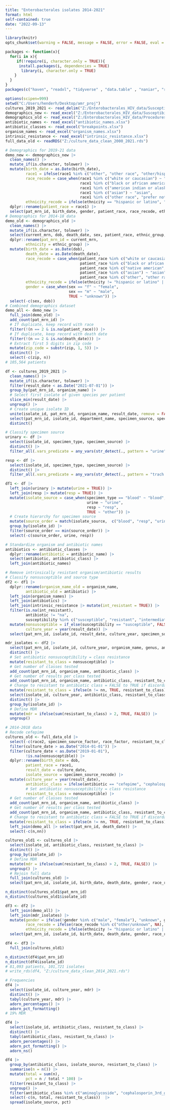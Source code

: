 ---
title: "Enterobacterales isolates 2014-2021"
format: html
self-contained: true
date: "2022-09-13"
---

```{r setup, include=FALSE}
library(knitr)
opts_chunk$set(warning = FALSE, message = FALSE, error = FALSE, eval = TRUE, tidy = TRUE, cache = FALSE)
```

```{r libraries}
packages <- function(x){
  for(i in x){
     if(!require(i, character.only = TRUE)){
      install.packages(i, dependencies = TRUE)
       library(i, character.only = TRUE)
    }
  }
}
packages(c("haven", "readxl", "tidyverse" , "data.table" , "naniar", "rockchalk", "lubridate", "kableExtra", "DT", "formatR", "zoo", "binom", "plotly", "janitor", "sjlabelled", "Hmisc", "rms", "aod", "sandwich", "lmtest", "tableone", "broom", "investr"))
```

```{r}
options(scipen=999)
setwd("C:/Users/henderh/Desktop/amr_proj")
cultures_2019_2021 <- read_delim("Z:/Enterobacterales_HIV_data/Susceptibilities_HIVStatus_2019_2021/Cultures_and_Susceptibilities_June_2019_June_29_2021.csv", delim = "|", escape_double = FALSE, trim_ws = TRUE)
demographics_new <- read_excel("Z:/Enterobacterales_HIV_data/Susceptibilities_HIVStatus_2019_2021/Patients_Summary_Susceptibilties_HIV.xlsx")
demographics_old <- read_excel("Z:/Enterobacterales_HIV_data/Procedures_meds_up_to_2018/original_files/VAN_DUIN_IRB18-3438_PATIENT_DEMOGRAPHICS.xlsx")
antibiotic_names <- read_excel("antibiotic_names.xlsx")
antibiotic_classes <- read_excel("breakpoints.xlsx")
organism_names <- read_excel("organism_names.xlsx")
intrinsic_resistance <- read_excel("intrinsic_resistance.xlsx")
full_data_old <- readRDS("Z:/culture_data_clean_2000_2021.rds")
```

```{r}
# Demographics for 2019-21 data
demo_new <- demographics_new |>
  clean_names() |>
  mutate_if(is.character, tolower) |>
  mutate(birth_date = as.Date(birth_date),
         race1 = ifelse(race1 %in% c("other", "other race", "other/hispanic", "prefer not to answer", "unknown", "0"), race2, race1),
         race_recode = case_when(race1 %in% c("white or caucasian") ~ "white",
                                 race1 %in% c("black or african american") ~ "black",
                                 race1 %in% c("american indian or alaska native", "native american", "hawaiian / other pac", "native hawaiian or other pacific islander") ~ "native american or pacific islander",
                                 race1 %in% c("asian") ~ "asian",
                                 race1 %in% c("other race", "prefer not to answer", "unknown", NA) ~ "unknown"),
         ethnicity_recode = ifelse(ethnicity == "hispanic or latino", "hispanic", "non-hispanic")) |>
  dplyr::rename(patient_race = race1) |>
  select(pat_mrn_id, birth_date, gender, patient_race, race_recode, ethnicity, ethnicity_recode, zip)
# Demographics for 2014-18 data
demo_old <- demographics_old |>
  clean_names() |>
  mutate_if(is.character, tolower) |>
  select(current_mrn, dob, death_date, sex, patient_race, ethnic_group, zip) |>
  dplyr::rename(pat_mrn_id = current_mrn,
         ethnicity = ethnic_group) |>
  mutate(birth_date = as.Date(dob),
         death_date = as.Date(death_date),
         race_recode = case_when(patient_race %in% c("white or caucasian", "caucasian") ~ "white",
                                 patient_race %in% c("black or african american", "african american") ~ "black",
                                 patient_race %in% c("native american", "american indian or alaska native", "hawaiian / other pac", "native hawaiian or other pacific islander") ~ "native american or pacific islander",
                                 patient_race %in% c("asian") ~ "asian",
                                 patient_race %in% c("other", "other race", "other/hispanic", "patient refused", "unknown", NA) ~ "other/unknown"),
         ethnicity_recode = ifelse(ethnicity != "hispanic or latino" | is.na(ethnicity), "non-hispanic", "hispanic"),
         gender = case_when(sex == "f" ~ "female",
                            sex == "m" ~ "male",
                            TRUE ~ "unknown")) |>
  select(-c(sex, dob))
# Combined demographics dataset
demo_all <- demo_new |>
  full_join(demo_old) |>
  add_count(pat_mrn_id) |>
  # If duplicate, keep record with race
  filter(!(n == 2 & is.na(patient_race))) |> 
  # If duplicate, keep record with death date
  filter(!(n == 2 & is.na(death_date))) |> 
  # Extract first 5 digits in zip code
  mutate(zip_code = substr(zip, 1, 5)) |> 
  distinct() |>
  select(-c(zip, n))
# 105,564 patients
```

```{r}
df <- cultures_2019_2021 |>
  clean_names() |>
  mutate_if(is.character, tolower) |>
  filter(result_date < as.Date("2021-07-01")) |>
  group_by(pat_mrn_id, organism_name) |>
  # Select first isolate of given species per patient
  slice_min(result_date) |> 
  ungroup() |>
  # Create unique isolate ID
  unite(isolate_id, pat_mrn_id, organism_name, result_date, remove = FALSE) |> 
  select(pat_mrn_id, isolate_id, department_name, specimen_source, specimen_type, organism_name, result_date, antibiotic, susceptibility) |>
  distinct()
```

```{r}
# Classify specimen source
urinary <- df |>
  select(isolate_id, specimen_type, specimen_source) |>
  distinct() |>
  filter_all(.vars_predicate = any_vars(str_detect(., pattern = "urine")))

resp <- df |>
  select(isolate_id, specimen_type, specimen_source) |>
  distinct() |>
  filter_all(.vars_predicate = any_vars(str_detect(., pattern = "trach|sput|resp|bronc|bal|lung")))

df1 <- df |>
  left_join(urinary |> mutate(urine = TRUE)) |>
  left_join(resp |> mutate(resp = TRUE)) |>
  mutate(isolate_source = case_when(specimen_type == "blood" ~ "blood",
                                    urine ~ "urine",
                                    resp ~ "resp",
                                    TRUE ~ "other")) |>
  # Create hierarchy for specimen source
  mutate(source_order = match(isolate_source,  c("blood", "resp", "urine", "other"))) |> 
  group_by(isolate_id) |>
  filter(source_order == min(source_order)) |>
  select(-c(source_order, urine, resp))
```

```{r}
# Standardize organism and antibiotic names
antibiotics <- antibiotic_classes |> 
  dplyr::rename(antibiotic = antibiotic_name) |>
  select(antibiotic, antibiotic_class) |>
  left_join(antibiotic_names)

# Remove intrinsically resistant organism/antibiotic results
# Classify nonsusceptible and source type
df2 <- df1 |>
  dplyr::rename(organism_name_old = organism_name,
         antibiotic_old = antibiotic) |>
  left_join(organism_names) |>
  left_join(antibiotics) |>
  left_join(intrinsic_resistance |> mutate(int_resistant = TRUE)) |>
  filter(is.na(int_resistant), 
         antibiotic != "na",
         susceptibility %in% c("susceptible", "resistant", "intermediate")) |>
  mutate(nonsusceptible = if_else(susceptibility == "susceptible", FALSE, TRUE),
         culture_year = year(result_date)) |>
  select(pat_mrn_id, isolate_id, result_date, culture_year, specimen_source, specimen_type, isolate_source, organism_name, genus, antibiotic, antibiotic_class, susceptibility, nonsusceptible)
```

```{r}
mdr_isolates <- df2 |>
  select(pat_mrn_id, isolate_id, culture_year, organism_name, genus, antibiotic_class, nonsusceptible) |>
  distinct() |>
  # Set antibiotic nonsusceptibility = class resistance
  mutate(resistant_to_class = nonsusceptible) |>  
  # Get number of classes tested
  add_count(pat_mrn_id, organism_name, antibiotic_class) |> 
  # Get number of results per class tested
  add_count(pat_mrn_id, organism_name, antibiotic_class, resistant_to_class) |> 
  # Change to resistant to antibiotic class = FALSE to TRUE if discordant
  mutate(resistant_to_class = ifelse(n != nn, TRUE, resistant_to_class)) |> 
  select(isolate_id, culture_year, antibiotic_class, resistant_to_class) |>
  distinct() |>
  group_by(isolate_id) |>
  # Define MDR
  mutate(mdr = ifelse(sum(resistant_to_class) > 2, TRUE, FALSE)) |> 
  ungroup()
```

```{r}
# 2014-2018 data
# Recode cefepime
cultures_old <- full_data_old |>
  select(-c(race2, specimen_source_factor, race_factor, resistant_to_class, mdr)) |>
  filter(culture_date > as.Date("2014-01-01")) |>
  filter(culture_date < as.Date("2019-01-01"),
         !is.na(nonsusceptible)) |>
  dplyr::rename(birth_date = dob,
         patient_race = race1,
         result_date = culture_date,
         isolate_source = specimen_source_recode) |>
  mutate(culture_year = year(result_date),
         antibiotic_class = ifelse(antibiotic == "cefepime", "cephalosporin_4th_gen", class),
         # Set antibiotic nonsusceptibility = class resistance
         resistant_to_class = nonsusceptible) |>  
  # Get number of classes tested
  add_count(pat_mrn_id, organism_name, antibiotic_class) |> 
  # Get number of results per class tested
  add_count(pat_mrn_id, organism_name, antibiotic_class, resistant_to_class) |> 
  # Change to resistant to antibiotic class = FALSE to TRUE if discordant
  mutate(resistant_to_class = ifelse(n != nn, TRUE, resistant_to_class)) |> 
  left_join(demo_all |> select(pat_mrn_id, death_date)) |>
  select(-c(n,nn))

cultures_old1 <- cultures_old |>
  select(isolate_id, antibiotic_class, resistant_to_class) |>
  distinct() |>
  group_by(isolate_id) |>
  # Define MDR
  mutate(mdr = ifelse(sum(resistant_to_class) > 2, TRUE, FALSE)) |> 
  ungroup() |>
  # Rejoin full data
  full_join(cultures_old) |> 
  select(pat_mrn_id, isolate_id, birth_date, death_date, gender, race_recode, patient_race, ethnicity, result_date, culture_year, specimen_source, specimen_type, isolate_source, organism_name, genus, antibiotic, antibiotic_class, susceptibility, nonsusceptible, resistant_to_class, mdr)

n_distinct(cultures_old1$pat_mrn_id)
n_distinct(cultures_old1$isolate_id)
```

```{r}
df3 <- df2 |>
  left_join(demo_all) |>
  left_join(mdr_isolates) |>
  mutate(gender = ifelse(!gender %in% c("male", "female"), "unknown", gender),
         race_recode = ifelse(race_recode %in% c("other/unknown", NA), "unknown", race_recode),
         ethnicity_recode = ifelse(ethnicity != "hispanic or latino" | is.na(ethnicity), "non-hispanic", "hispanic")) |>
  select(pat_mrn_id, isolate_id, birth_date, death_date, gender, race_recode, patient_race, ethnicity, result_date, culture_year, specimen_source, specimen_type, isolate_source, organism_name, genus, antibiotic, antibiotic_class, susceptibility, nonsusceptible, resistant_to_class, mdr)

df4 <- df3 |>
  full_join(cultures_old1)

n_distinct(df4$pat_mrn_id)
n_distinct(df4$isolate_id)
# 81,093 patients, 101,721 isolates
# write_rds(df4, "Z:/culture_data_clean_2014_2021.rds")
```

```{r}
# Frequencies
df4 |>
  select(isolate_id, culture_year, mdr) |>
  distinct() |>
  tabyl(culture_year, mdr) |>
  adorn_percentages() |>
  adorn_pct_formatting()
# 19% MDR

df4 |>
  select(isolate_id, antibiotic_class, resistant_to_class) |>
  distinct() |>
  tabyl(antibiotic_class, resistant_to_class) |>
  adorn_percentages() |>
  adorn_pct_formatting() |>
  adorn_ns()

df4 |>
  group_by(antibiotic_class, isolate_source, resistant_to_class) |>
  summarise(n = n()) |>
  mutate(total = sum(n),
         pct = n / total * 100) |>
  filter(resistant_to_class) |>
  ungroup() |> 
  filter(antibiotic_class %in% c("aminoglycoside", "cephalosporin_3rd_gen", "cephalosporin_2nd_gen", "nitrofuran", "penicillins", "penicillins_bli", "polypeptide", "sulfonamide", "quinolone") & isolate_source != "other") |> 
  select(-c(n, total, resistant_to_class))  |> 
  spread(isolate_source, pct)
```









